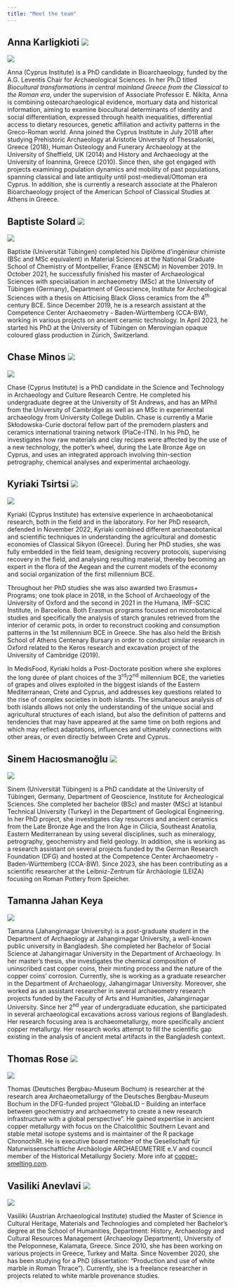 ```yaml
---
title: "Meet the team"
---
```


## Anna Karligkioti [![](https://info.orcid.org/wp-content/uploads/2019/11/orcid_16x16.png)](https://orcid.org/0000-0001-9237-7830)

::: {layout="[ 25 , 75 ]"}

::: {#column-image}
![](assets/img/Anna.png)
:::

::: {#column-text}
Anna (Cyprus Institute) is a PhD candidate in Bioarchaeology, funded by the A.G. Leventis Chair for Archaeological Sciences. In her Ph.D titled *Biocultural transformations in central mainland Greece from the Classical to the Roman era*, under the supervision of Associate Professor E. Nikita, Anna is combining osteoarchaeological evidence, mortuary data and historical information, aiming to examine biocultural determinants of identity and social differentiation, expressed through health inequalities, differential access to dietary resources, genetic affiliation and activity patterns in the Greco-Roman world. Anna joined the Cyprus Institute in July 2018 after studying Prehistoric Archaeology at Aristotle University of Thessaloniki, Greece (2018), Human Osteology and Funerary Archaeology at the University of Sheffield, UK (2014) and History and Archaeology at the University of Ioannina, Greece (2010). Since then, she got engaged with projects examining population dynamics and mobility of past populations, spanning classical and late antiquity until post-medieval/Ottoman era Cyprus. In addition, she is currently a research associate at the Phaleron Bioarchaeology project of the American School of Classical Studies at Athens in Greece.
:::

:::

## Baptiste Solard [![](https://info.orcid.org/wp-content/uploads/2019/11/orcid_16x16.png)](https://orcid.org/0000-0002-8215-5721)

::: {layout="[ 25 , 75 ]"}

::: {#column-image}
![](assets/img/Baptiste_150x150.png)
:::

::: {#column-text}
Baptiste (Universität Tübingen) completed his Diplôme d’ingénieur chimiste (BSc and MSc equivalent) in Material Sciences at the National Graduate School of Chemistry of Montpellier, France (ENSCM) in November 2019. In October 2021, he successfully finished his master of Archaeological Sciences with specialisation in archaeometry (MSc) at the University of Tübingen (Germany), Department of Geoscience, Institute for Archeological Sciences with a thesis on Atticising Black Gloss ceramics from the 4^th^ century BCE. Since December 2019, he is a research assistant at the Competence Center Archaeometry - Baden-Württemberg (CCA-BW), working in various projects on ancient ceramic technology. In April 2023, he started his PhD at the University of Tübingen on Merovingian opaque coloured glass production in Zürich, Switzerland. 
:::

:::


## Chase Minos [![](https://info.orcid.org/wp-content/uploads/2019/11/orcid_16x16.png)](https://orcid.org/0000-0002-8880-880X)

::: {layout="[ 25 , 75 ]"}

::: {#column-image}
![](assets/img/Chase.png)
:::

::: {#column-text}
Chase (Cyprus Institute) is a PhD candidate in the Science and Technology in Archaeology and Culture Research Centre. He completed his undergraduate degree at the University of St Andrews, and has an MPhil from the University of Cambridge as well as an MSc in experimental archaeology from University College Dublin. Chase is currently a Marie Skłodowska-Curie doctoral fellow part of the premodern plasters and ceramics international training network (PlaCe-ITN). In his PhD, he investigates how raw materials and clay recipes were affected by the use of a new technology, the potter's wheel, during the Late Bronze Age on Cyprus, and uses an integrated approach involving thin-section petrography, chemical analyses and experimental archaeology.
:::

:::


## Kyriaki Tsirtsi [![](https://info.orcid.org/wp-content/uploads/2019/11/orcid_16x16.png)](https://orcid.org/0000-0002-1861-7987)

::: {layout="[ 25 , 75 ]"}

::: {#column-image}
![](assets/img/Kyriaki.png)
:::

::: {#column-text}
Kyriaki (Cyprus Institute) has extensive experience in archaeobotanical research, both in the field and in the laboratory. For her PhD research, defended in November 2022, Kyriaki combined different archaeobotanical and scientific techniques in understanding the agricultural and domestic economies of Classical Sikyon (Greece). During her PhD studies, she was fully embedded in the field team, designing recovery protocols, supervising recovery in the field, and analysing resulting material, thereby becoming an expert in the flora of the Aegean and the current models of the economy and social organization of the first millennium BCE. 

Throughout her PhD studies she was also awarded two Erasmus+ Programs; one took place in 2018, in the School of Archaeology of the University of Oxford and the second in 2021 in the Humana, IMF-SCIC Institute, in Barcelona. Both Erasmus programs focused on microbotanical studies and specifically the analysis of starch granules retrieved from the interior of ceramic pots, in order to reconstruct cooking and consumption patterns in the 1st millennium BCE in Greece. She has also held the British School of Athens Centenary Bursary in order to conduct similar research in Oxford related to the Keros research and excavation project of the University of Cambridge (2019). 

In MedisFood, Kyriaki holds a Post-Doctorate position where she explores the long durée of plant choices of the 3^rd^/2^nd^ millennium BCE, the varieties of grapes and olives exploited in the biggest islands of the Eastern Mediterranean, Crete and Cyprus, and addresses key questions related to the rise of complex societies in both islands. The simultaneous analysis of both islands allows not only the understanding of the unique social and agricultural structures of each island, but also the definition of patterns and tendencies that may have appeared at the same time on both regions and which may reflect adaptations, influences and ultimately connections with other areas, or even directly between Crete and Cyprus. 
:::

:::


## Sinem Hacıosmanoğlu [![](https://info.orcid.org/wp-content/uploads/2019/11/orcid_16x16.png)](https://orcid.org/0000-0003-2913-1007)

::: {layout="[ 25 , 75 ]"}

::: {#column-image}
![](assets/img/Sinem_150x150.png)
:::

::: {#column-text}
Sinem (Universität Tübingen) is a PhD candidate at the University of Tübingen, Germany, Department of Geoscience, Institute for Archeological Sciences. She completed her bachelor (BSc) and master (MSc) at Istanbul Technical University (Turkey) in the Department of Geological Engineering. In her PhD project, she investigates clay resources and ancient ceramics from the Late Bronze Age and the Iron Age in Cilicia, Southeast Anatolia, Eastern Mediterranean by using several disciplines, such as mineralogy, petrography, geochemistry and field geology. In addition, she is working as a research assistant on several projects funded by the German Research Foundation (DFG) and hosted at the Competence Center Archaeometry - Baden-Württemberg (CCA-BW). Since 2023, she has been contributing as a scientific researcher at the Leibniz-Zentrum für Archäologie (LEIZA) focusing on Roman Pottery from Speicher.
:::

:::

## Tamanna Jahan Keya 

::: {layout="[ 25 , 75 ]"}

::: {#column-image}
![](assets/img/TJahan.png)
:::

::: {#column-text}
Tamanna (Jahangirnagar University) is a post-graduate student in the Department of Archaeology at Jahangirnagar University, a well-known public university in Bangladesh. She completed her Bachelor of Social Science at Jahangirnagar University in the Department of Archaeology. In her master's thesis, she investigates the chemical composition of uninscribed cast copper coins, their minting process and the nature of the copper coins’ corrosion. Currently, she is working as a graduate researcher in the Department of Archaeology, Jahangirnagar University. Moreover, she worked as an assistant researcher in several archaeometry research projects funded by the Faculty of Arts and Humanities, Jahangirnagar University. Since her 2^nd^ year of undergraduate education, she participated in several archaeological excavations across various regions of Bangladesh. Her research focusing area is archaeometallurgy, more specifically ancient copper metallurgy. Her research works attempt to fill the scientific gap existing in the analysis of ancient metal artifacts in the Bangladesh context.
:::

:::

## Thomas Rose [![](https://info.orcid.org/wp-content/uploads/2019/11/orcid_16x16.png)](https://orcid.org/0000-0002-8186-3566)

::: {layout="[ 25 , 75 ]"}

::: {#column-image}
![](assets/img/TRose.png)
:::

::: {#column-text}
Thomas (Deutsches Bergbau-Museum Bochum) is researcher at the research area Archaeometallurgy of the Deutsches Bergbau-Museum Bochum in the DFG-funded project "GlobaLID -- Building an interface between geochemistry and archaeometry to create a new research infrastructure with a global perspective". He gained expertise in ancient copper metallurgy with focus on the Chalcolithic Southern Levant and stable metal isotope systems and is maintainer of the R package ChronochRt. He is executive board member of the Gesellschaft für Naturwissenschaftliche Archäologie ARCHAEOMETRIE e.V and council member of the Historical Metallurgy Society. More info at [copper-smelting.com](https://copper-smelting.com/). 
:::

:::


## Vasiliki Anevlavi [![](https://info.orcid.org/wp-content/uploads/2019/11/orcid_16x16.png)](https://orcid.org/0000-0001-7332-1129)

::: {layout="[ 25 , 75 ]"}

::: {#column-image}
![](https://yrarchaeometry.weebly.com/uploads/1/4/0/7/140767467/published/795232694.jpg)
:::

::: {#column-text}
Vasiliki (Austrian Archaeological Institute) studied the Master of Science in Cultural Heritage, Materials and Technologies and completed her Bachelor's degree at the School of Humanities, Department: History, Archaeology and Cultural Resources Management (Archaeology Department), University of the Peloponnese, Kalamata, Greece. Since 2010, she has been working on various projects in Greece, Turkey and Malta. Since November 2020, she has been studying for a PhD (dissertation: "Production and use of white marble in Roman Thrace"). Currently, she is a freelance researcher in projects related to white marble provenance studies.
:::

:::

